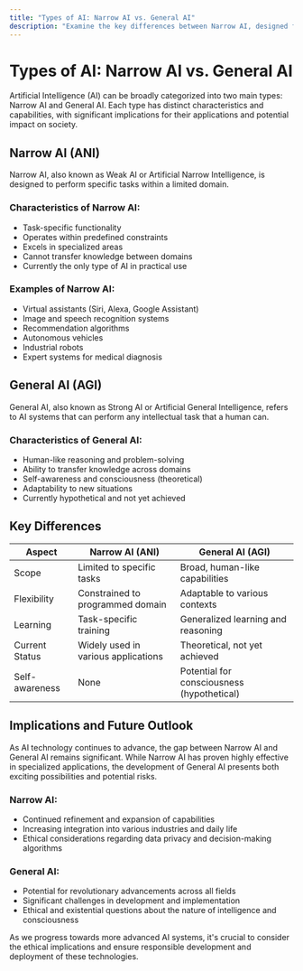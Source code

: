 ```yaml
---
title: "Types of AI: Narrow AI vs. General AI"
description: "Examine the key differences between Narrow AI, designed for specific tasks, and General AI, which aspires to perform any intellectual task a human can, and understand the implications of each type."
---
```


# Types of AI: Narrow AI vs. General AI

Artificial Intelligence (AI) can be broadly categorized into two main types: Narrow AI and General AI. Each type has distinct characteristics and capabilities, with significant implications for their applications and potential impact on society.

## Narrow AI (ANI)

Narrow AI, also known as Weak AI or Artificial Narrow Intelligence, is designed to perform specific tasks within a limited domain.

### Characteristics of Narrow AI:
- Task-specific functionality
- Operates within predefined constraints
- Excels in specialized areas
- Cannot transfer knowledge between domains
- Currently the only type of AI in practical use

### Examples of Narrow AI:
- Virtual assistants (Siri, Alexa, Google Assistant)
- Image and speech recognition systems
- Recommendation algorithms
- Autonomous vehicles
- Industrial robots
- Expert systems for medical diagnosis



## General AI (AGI)

General AI, also known as Strong AI or Artificial General Intelligence, refers to AI systems that can perform any intellectual task that a human can.

### Characteristics of General AI:
- Human-like reasoning and problem-solving
- Ability to transfer knowledge across domains
- Self-awareness and consciousness (theoretical)
- Adaptability to new situations
- Currently hypothetical and not yet achieved


## Key Differences

| Aspect | Narrow AI (ANI) | General AI (AGI) |
|--------|-----------------|-------------------|
| Scope | Limited to specific tasks | Broad, human-like capabilities |
| Flexibility | Constrained to programmed domain | Adaptable to various contexts |
| Learning | Task-specific training | Generalized learning and reasoning |
| Current Status | Widely used in various applications | Theoretical, not yet achieved |
| Self-awareness | None | Potential for consciousness (hypothetical) |

## Implications and Future Outlook

As AI technology continues to advance, the gap between Narrow AI and General AI remains significant. While Narrow AI has proven highly effective in specialized applications, the development of General AI presents both exciting possibilities and potential risks.

### Narrow AI:
- Continued refinement and expansion of capabilities
- Increasing integration into various industries and daily life
- Ethical considerations regarding data privacy and decision-making algorithms

### General AI:
- Potential for revolutionary advancements across all fields
- Significant challenges in development and implementation
- Ethical and existential questions about the nature of intelligence and consciousness

As we progress towards more advanced AI systems, it's crucial to consider the ethical implications and ensure responsible development and deployment of these technologies.
